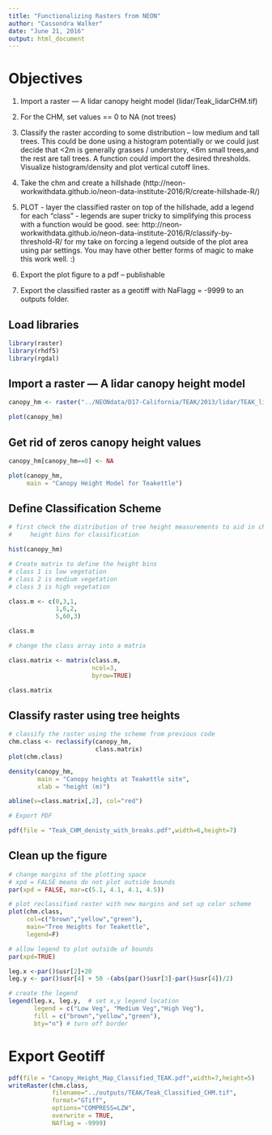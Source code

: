 ```yaml
---
title: "Functionalizing Rasters from NEON"
author: "Cassondra Walker"
date: "June 21, 2016"
output: html_document
---
```

# Objectives

1. Import a raster — A lidar canopy height model (lidar/Teak_lidarCHM.tif)

1. For the CHM, set values == 0 to NA (not trees)

1. Classify the raster according to some distribution – low medium and tall trees. This could be done using a histogram potentially or we could just decide that <2m  is generally grasses / understory, <6m small trees,and the rest are tall trees. A function could import the desired thresholds. Visualize histogram/density and      plot vertical cutoff lines.

1. Take the chm and create a hillshade (http://neon-workwithdata.github.io/neon-data-institute-2016/R/create-hillshade-R/)

1. PLOT - layer the classified raster on top of the hillshade, add a legend for   each “class” - legends are super tricky to simplifying this process with a function would be good.  see: http://neon-workwithdata.github.io/neon-data-institute-2016/R/classify-by-threshold-R/  for my take on forcing a legend outside of the plot area using par settings. You may have other better forms of magic to make this work well. :)

1. Export the plot figure to a pdf – publishable

1. Export the classified raster as a geotiff with NaFlagg = -9999 to an outputs folder.

## Load libraries

``` r

library(raster)
library(rhdf5)
library(rgdal)
```

## Import a raster — A lidar canopy height model

```r

canopy_hm <- raster("../NEONdata/D17-California/TEAK/2013/lidar/TEAK_lidarCHM.tif")

plot(canopy_hm)

```

## Get rid of zeros canopy height values

``` r

canopy_hm[canopy_hm==0] <- NA

plot(canopy_hm,
     main = "Canopy Height Model for Teakettle")

```

## Define Classification Scheme 

``` r

# first check the distribution of tree height measurements to aid in choosing 
#     height bins for classification

hist(canopy_hm)

# Create matrix to define the height bins
# class 1 is low vegetation
# class 2 is medium vegetation
# class 3 is high vegetation

class.m <- c(0,3,1,
             1,6,2,
             5,60,3)

class.m

# change the class array into a matrix

class.matrix <- matrix(class.m,
                       ncol=3,
                       byrow=TRUE)

class.matrix
```

## Classify raster using tree heights

``` r

# classify the raster using the scheme from previous code
chm.class <- reclassify(canopy_hm,
                        class.matrix)
plot(chm.class)

density(canopy_hm,
        main = "Canopy heights at Teakettle site",
        xlab = "height (m)")

abline(v=class.matrix[,2], col="red")

# Export PDF

pdf(file = "Teak_CHM_denisty_with_breaks.pdf",width=6,height=7)
```

## Clean up the figure

``` r

# change margins of the plotting space
# xpd = FALSE means do not plot outside bounds
par(xpd = FALSE, mar=c(5.1, 4.1, 4.1, 4.5))

# plot reclassified raster with new margins and set up color scheme
plot(chm.class,
     col=c("brown","yellow","green"), 
     main="Tree Heights for Teakettle",
     legend=F)

# allow legend to plot outside of bounds
par(xpd=TRUE)

leg.x <-par()$usr[2]+20
leg.y <- par()$usr[4] + 50 -(abs(par()$usr[3]-par()$usr[4])/2)

# create the legend
legend(leg.x, leg.y,  # set x,y legend location
       legend = c("Low Veg", "Medium Veg","High Veg"),
       fill = c("brown","yellow","green"),
       bty="n") # turn off border

```

# Export Geotiff

``` r

pdf(file = "Canopy_Height_Map_Classified_TEAK.pdf",width=7,height=5)
writeRaster(chm.class,
            filename="../outputs/TEAK/Teak_Classified_CHM.tif",
            format="GTiff",
            options="COMPRESS=LZW",
            overwrite = TRUE,
            NAflag = -9999)

```

